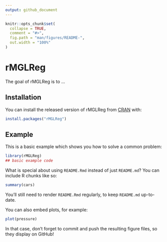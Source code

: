 ```yaml
---
output: github_document
---
```


<!-- README.md is generated from README.Rmd. Please edit that file -->

```r
knitr::opts_chunk$set(
  collapse = TRUE,
  comment = "#>",
  fig.path = "man/figures/README-",
  out.width = "100%"
)
```

# rMGLReg

<!-- badges: start -->
<!-- badges: end -->

The goal of rMGLReg is to ...

## Installation

You can install the released version of rMGLReg from [CRAN](https://CRAN.R-project.org) with:

``` r
install.packages("rMGLReg")
```

## Example

This is a basic example which shows you how to solve a common problem:

```r
library(rMGLReg)
## basic example code
```

What is special about using `README.Rmd` instead of just `README.md`? You can include R chunks like so:

```r
summary(cars)
```

You'll still need to render `README.Rmd` regularly, to keep `README.md` up-to-date.

You can also embed plots, for example:

```r
plot(pressure)
```

In that case, don't forget to commit and push the resulting figure files, so they display on GitHub!
